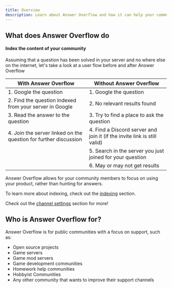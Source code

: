 ```yaml
---
title: Overview
description: Learn about Answer Overflow and how it can help your community
---
```


## What does Answer Overflow do


#### Index the content of your community

Assuming that a question has been solved in your server and no where else on the internet, let's take a look at a user flow before and after Answer Overflow

| With Answer Overflow                                             | Without Answer Overflow                                                  |
| ---------------------------------------------------------------- | ------------------------------------------------------------------------ |
| 1. Google the question                                           | 1. Google the question                                                   |
| 2. Find the question indexed from your server in Google          | 2. No relevant results found                                             |
| 3. Read the answer to the question                               | 3. Try to find a place to ask the question                               |
| 4. Join the server linked on the question for further discussion | 4. Find a Discord server and join it (if the invite link is still valid) |
|                                                                  | 5. Search in the server you just joined for your question                |
|                                                                  | 6. May or may not get results                                            |

Answer Overflow allows for your community members to focus on using your product, rather than hunting for answers.

To learn more about indexing, check out the [indexing](/channel-settings/indexing) section.

Check out the [channel settings](/channel-settings) section for more!

## Who is Answer Overflow for?

Answer Overflow is for public communities with a focus on support, such as:

- Open source projects
- Game servers
- Game mod servers
- Game development communities
- Homework help communities
- Hobbyist Communities
- Any other community that wants to improve their support channels
